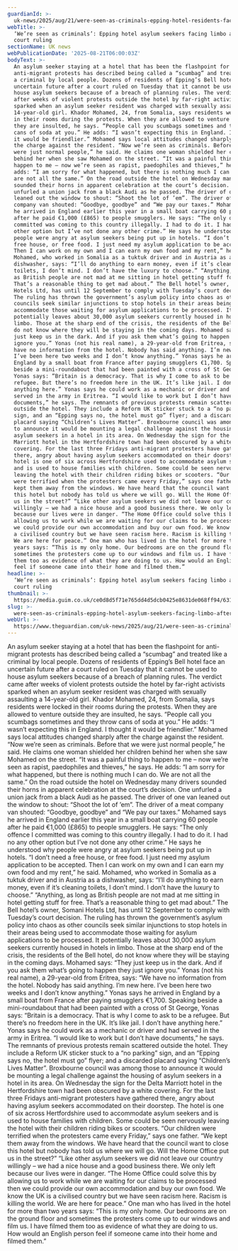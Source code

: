 ```yaml
---
guardianId: >-
  uk-news/2025/aug/21/were-seen-as-criminals-epping-hotel-residents-facing-limbo-after-say-they-want-to-work
webTitle: >-
  ‘We’re seen as criminals’: Epping hotel asylum seekers facing limbo after
  court ruling
sectionName: UK news
webPublicationDate: '2025-08-21T06:00:03Z'
bodyText: >-
  An asylum seeker staying at a hotel that has been the flashpoint for
  anti-migrant protests has described being called a “scumbag” and treated like
  a criminal by local people. Dozens of residents of Epping’s Bell hotel face an
  uncertain future after a court ruled on Tuesday that it cannot be used to
  house asylum seekers because of a breach of planning rules. The verdict came
  after weeks of violent protests outside the hotel by far-right activists
  sparked when an asylum seeker resident was charged with sexually assaulting a
  14-year-old girl. Khador Mohamed, 24, from Somalia, says residents were locked
  in their rooms during the protests. When they are allowed to venture outside
  they are insulted, he says. “People call you scumbags sometimes and they throw
  cans of soda at you.” He adds: “I wasn’t expecting this in England. I thought
  it would be friendlier.” Mohamed says local attitudes changed sharply after
  the charge against the resident. “Now we’re seen as criminals. Before that we
  were just normal people,” he said. He claims one woman shielded her children
  behind her when she saw Mohamed on the street. “It was a painful thing to
  happen to me – now we’re seen as rapist, paedophiles and thieves,” he says. He
  adds: “I am sorry for what happened, but there is nothing much I can do. We
  are not all the same.” On the road outside the hotel on Wednesday many drivers
  sounded their horns in apparent celebration at the court’s decision. One
  unfurled a union jack from a black Audi as he passed. The driver of one van
  leaned out the window to shout: “Shoot the lot of ’em”. The driver of a meat
  company van shouted: “Goodbye, goodbye” and “We pay our taxes.” Mohamed says
  he arrived in England earlier this year in a small boat carrying 60 people
  after he paid €1,000 (£865) to people smugglers. He says: “The only offence I
  committed was coming to this country illegally. I had to do it. I had no any
  other option but I’ve not done any other crime.” He says he understood why
  people were angry at asylum seekers being put up in hotels. “I don’t need a
  free house, or free food. I just need my asylum application to be accepted.
  Then I can work on my own and I can earn my own food and my rent,” he said.
  Mohamed, who worked in Somalia as a tuktuk driver and in Austria as a
  dishwasher, says: “I’ll do anything to earn money, even if it’s cleaning
  toilets, I don’t mind. I don’t have the luxury to choose.” “Anything, as long
  as British people are not mad at me sitting in hotel getting stuff for free.
  That’s a reasonable thing to get mad about.” The Bell hotel’s owner, Somani
  Hotels Ltd, has until 12 September to comply with Tuesday’s court decision.
  The ruling has thrown the government’s asylum policy into chaos as other
  councils seek similar injunctions to stop hotels in their areas being used to
  accommodate those waiting for asylum applications to be processed. It
  potentially leaves about 30,000 asylum seekers currently housed in hotels in
  limbo. Those at the sharp end of the crisis, the residents of the Bell hotel,
  do not know where they will be staying in the coming days. Mohamed says: “They
  just keep us in the dark. And if you ask them what’s going to happen they just
  ignore you.” Yonas (not his real name), a 29-year-old from Eritrea, says: “We
  have no information from the hotel. Nobody has said anything. I’m new here.
  I’ve been here two weeks and I don’t know anything.” Yonas says he arrived in
  England by a small boat from France after paying smugglers €1,700. Speaking
  beside a mini-roundabout that had been painted with a cross of St George,
  Yonas says: “Britain is a democracy. That is why I come to ask to be a
  refugee. But there’s no freedom here in the UK. It’s like jail. I don’t have
  anything here.” Yonas says he could work as a mechanic or driver and had
  served in the army in Eritrea. “I would like to work but I don’t have
  documents,” he says. The remnants of previous protests remain scattered
  outside the hotel. They include a Reform UK sticker stuck to a “no parking”
  sign, and an “Epping says no, the hotel must go” flyer; and a discarded
  placard saying “Children’s Lives Matter”. Broxbourne council was among those
  to announce it would be mounting a legal challenge against the housing of
  asylum seekers in a hotel in its area. On Wednesday the sign for the Delta
  Marriott hotel in the Hertfordshire town had been obscured by a white
  covering. For the last three Fridays anti-migrant protesters have gathered
  there, angry about having asylum seekers accommodated on their doorstep. The
  hotel is one of six across Hertfordshire used to accommodate asylum seekers
  and is used to house families with children. Some could be seen nervously
  leaving the hotel with their children riding bikes or scooters. “Our children
  were terrified when the protesters came every Friday,” says one father. “We
  kept them away from the windows. We have heard that the council want to close
  this hotel but nobody has told us where we will go. Will the Home Office put
  us in the street?” “Like other asylum seekers we did not leave our country
  willingly – we had a nice house and a good business there. We only left
  because our lives were in danger. “The Home Office could solve this by
  allowing us to work while we are waiting for our claims to be processed then
  we could provide our own accommodation and buy our own food. We know the UK is
  a civilised country but we have seen racism here. Racism is killing the world.
  We are here for peace.” One man who has lived in the hotel for more than two
  years says: “This is my only home. Our bedrooms are on the ground floor and
  sometimes the protesters come up to our windows and film us. I have filmed
  them too as evidence of what they are doing to us. How would an English person
  feel if someone came into their home and filmed them.”
headline: >-
  ‘We’re seen as criminals’: Epping hotel asylum seekers facing limbo after
  court ruling
thumbnail: >-
  https://media.guim.co.uk/ce0d8d5f71e765dd4d5dcb0425e8631de068ff94/631_0_4167_3335/500.jpg
slug: >-
  were-seen-as-criminals-epping-hotel-asylum-seekers-facing-limbo-after-court-ruling
webUrl: >-
  https://www.theguardian.com/uk-news/2025/aug/21/were-seen-as-criminals-epping-hotel-residents-facing-limbo-after-say-they-want-to-work
---
```

An asylum seeker staying at a hotel that has been the flashpoint for anti-migrant protests has described being called a “scumbag” and treated like a criminal by local people. Dozens of residents of Epping’s Bell hotel face an uncertain future after a court ruled on Tuesday that it cannot be used to house asylum seekers because of a breach of planning rules. The verdict came after weeks of violent protests outside the hotel by far-right activists sparked when an asylum seeker resident was charged with sexually assaulting a 14-year-old girl. Khador Mohamed, 24, from Somalia, says residents were locked in their rooms during the protests. When they are allowed to venture outside they are insulted, he says. “People call you scumbags sometimes and they throw cans of soda at you.” He adds: “I wasn’t expecting this in England. I thought it would be friendlier.” Mohamed says local attitudes changed sharply after the charge against the resident. “Now we’re seen as criminals. Before that we were just normal people,” he said. He claims one woman shielded her children behind her when she saw Mohamed on the street. “It was a painful thing to happen to me – now we’re seen as rapist, paedophiles and thieves,” he says. He adds: “I am sorry for what happened, but there is nothing much I can do. We are not all the same.” On the road outside the hotel on Wednesday many drivers sounded their horns in apparent celebration at the court’s decision. One unfurled a union jack from a black Audi as he passed. The driver of one van leaned out the window to shout: “Shoot the lot of ’em”. The driver of a meat company van shouted: “Goodbye, goodbye” and “We pay our taxes.” Mohamed says he arrived in England earlier this year in a small boat carrying 60 people after he paid €1,000 (£865) to people smugglers. He says: “The only offence I committed was coming to this country illegally. I had to do it. I had no any other option but I’ve not done any other crime.” He says he understood why people were angry at asylum seekers being put up in hotels. “I don’t need a free house, or free food. I just need my asylum application to be accepted. Then I can work on my own and I can earn my own food and my rent,” he said. Mohamed, who worked in Somalia as a tuktuk driver and in Austria as a dishwasher, says: “I’ll do anything to earn money, even if it’s cleaning toilets, I don’t mind. I don’t have the luxury to choose.” “Anything, as long as British people are not mad at me sitting in hotel getting stuff for free. That’s a reasonable thing to get mad about.” The Bell hotel’s owner, Somani Hotels Ltd, has until 12 September to comply with Tuesday’s court decision. The ruling has thrown the government’s asylum policy into chaos as other councils seek similar injunctions to stop hotels in their areas being used to accommodate those waiting for asylum applications to be processed. It potentially leaves about 30,000 asylum seekers currently housed in hotels in limbo. Those at the sharp end of the crisis, the residents of the Bell hotel, do not know where they will be staying in the coming days. Mohamed says: “They just keep us in the dark. And if you ask them what’s going to happen they just ignore you.” Yonas (not his real name), a 29-year-old from Eritrea, says: “We have no information from the hotel. Nobody has said anything. I’m new here. I’ve been here two weeks and I don’t know anything.” Yonas says he arrived in England by a small boat from France after paying smugglers €1,700. Speaking beside a mini-roundabout that had been painted with a cross of St George, Yonas says: “Britain is a democracy. That is why I come to ask to be a refugee. But there’s no freedom here in the UK. It’s like jail. I don’t have anything here.” Yonas says he could work as a mechanic or driver and had served in the army in Eritrea. “I would like to work but I don’t have documents,” he says. The remnants of previous protests remain scattered outside the hotel. They include a Reform UK sticker stuck to a “no parking” sign, and an “Epping says no, the hotel must go” flyer; and a discarded placard saying “Children’s Lives Matter”. Broxbourne council was among those to announce it would be mounting a legal challenge against the housing of asylum seekers in a hotel in its area. On Wednesday the sign for the Delta Marriott hotel in the Hertfordshire town had been obscured by a white covering. For the last three Fridays anti-migrant protesters have gathered there, angry about having asylum seekers accommodated on their doorstep. The hotel is one of six across Hertfordshire used to accommodate asylum seekers and is used to house families with children. Some could be seen nervously leaving the hotel with their children riding bikes or scooters. “Our children were terrified when the protesters came every Friday,” says one father. “We kept them away from the windows. We have heard that the council want to close this hotel but nobody has told us where we will go. Will the Home Office put us in the street?” “Like other asylum seekers we did not leave our country willingly – we had a nice house and a good business there. We only left because our lives were in danger. “The Home Office could solve this by allowing us to work while we are waiting for our claims to be processed then we could provide our own accommodation and buy our own food. We know the UK is a civilised country but we have seen racism here. Racism is killing the world. We are here for peace.” One man who has lived in the hotel for more than two years says: “This is my only home. Our bedrooms are on the ground floor and sometimes the protesters come up to our windows and film us. I have filmed them too as evidence of what they are doing to us. How would an English person feel if someone came into their home and filmed them.”

